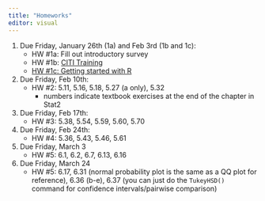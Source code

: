 ```yaml
---
title: "Homeworks"
editor: visual
---
```


1.  Due Friday, January 26th (1a) and Feb 3rd (1b and 1c):
    -   HW #1a: Fill out introductory survey
    -   HW #1b: [CITI Training](labs/Hw1_citi.pdf)
    -   [HW #1c: Getting started with R](intro_to_r.html)
2.  Due Friday, Feb 10th:
    -   HW #2: 5.11, 5.16, 5.18, 5.27 (a only), 5.32
        -   numbers indicate textbook exercises at the end of the chapter in Stat2
3.  Due Friday, Feb 17th:
    -   HW #3: 5.38, 5.54, 5.59, 5.60, 5.70
4.  Due Friday, Feb 24th:
    -   HW #4: 5.36, 5.43, 5.46, 5.61
5.  Due Friday, March 3
    -   HW #5: 6.1, 6.2, 6.7, 6.13, 6.16
6.  Due Friday, March 24
    -   HW #5: 6.17, 6.31 (normal probability plot is the same as a QQ plot for reference), 6.36 (b-e), 6.37 (you can just do the `TukeyHSD()` command for confidence intervals/pairwise comparison)